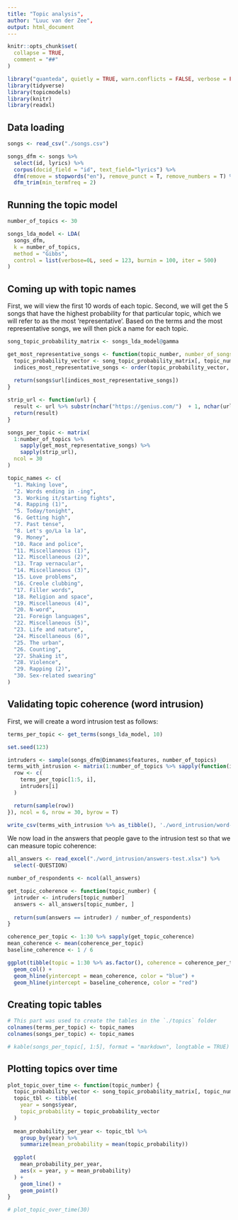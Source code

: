 ```yaml
---
title: "Topic analysis",
author: "Luuc van der Zee",
output: html_document
---
```


```r
knitr::opts_chunk$set(
  collapse = TRUE,
  comment = "##"
)
```

```r
library("quanteda", quietly = TRUE, warn.conflicts = FALSE, verbose = FALSE)
library(tidyverse)
library(topicmodels)
library(knitr)
library(readxl)
```

## Data loading

```r
songs <- read_csv("./songs.csv")

songs_dfm <- songs %>%
  select(id, lyrics) %>%
  corpus(docid_field = "id", text_field="lyrics") %>%
  dfm(remove = stopwords("en"), remove_punct = T, remove_numbers = T) %>%
  dfm_trim(min_termfreq = 2)
```

## Running the topic model

```r
number_of_topics <- 30

songs_lda_model <- LDA(
  songs_dfm,
  k = number_of_topics,
  method = "Gibbs",
  control = list(verbose=0L, seed = 123, burnin = 100, iter = 500)
)
```

## Coming up with topic names

First, we will view the first 10 words of each topic. Second, we will get the 5 songs that have the highest probability for that particular topic, which we will refer to as the most 'representative'. Based on the terms and the most representative songs, we will then pick a name for each topic.

```r
song_topic_probability_matrix <- songs_lda_model@gamma

get_most_representative_songs <- function(topic_number, number_of_songs = 5) {
  topic_probability_vector <- song_topic_probability_matrix[, topic_number] %>% as.vector()
  indices_most_representative_songs <- order(topic_probability_vector, decreasing = TRUE)[1:number_of_songs] 
  
  return(songs$url[indices_most_representative_songs])
}

strip_url <- function(url) {
  result <- url %>% substr(nchar("https://genius.com/")  + 1, nchar(url) - nchar('-lyrics'))
  return(result)
}

songs_per_topic <- matrix(
  1:number_of_topics %>%
    sapply(get_most_representative_songs) %>%
    sapply(strip_url),
  ncol = 30
)

topic_names <- c(
  "1. Making love",
  "2. Words ending in -ing",
  "3. Working it/starting fights",
  "4. Rapping (1)",
  "5. Today/tonight",
  "6. Getting high",
  "7. Past tense",
  "8. Let's go/La la la",
  "9. Money",
  "10. Race and police",
  "11. Miscellaneous (1)",
  "12. Miscellaneous (2)",
  "13. Trap vernacular",
  "14. Miscellaneous (3)",
  "15. Love problems",
  "16. Creole clubbing",
  "17. Filler words",
  "18. Religion and space",
  "19. Miscellaneous (4)",
  "20. N-word",
  "21. Foreign languages",
  "22. Miscellaneous (5)",
  "23. Life and nature",
  "24. Miscellaneous (6)",
  "25. The urban",
  "26. Counting",
  "27. Shaking it",
  "28. Violence",
  "29. Rapping (2)",
  "30. Sex-related swearing"
)
```


## Validating topic coherence (word intrusion)

First, we will create a word intrusion test as follows:

```r
terms_per_topic <- get_terms(songs_lda_model, 10)

set.seed(123)

intruders <- sample(songs_dfm@Dimnames$features, number_of_topics)
terms_with_intrusion <- matrix(1:number_of_topics %>% sapply(function(i) {
  row <- c(
    terms_per_topic[1:5, i],
    intruders[i]
  )

  return(sample(row))
}), ncol = 6, nrow = 30, byrow = T)

write_csv(terms_with_intrusion %>% as_tibble(), './word_intrusion/word-intrusion-test.csv', col_names = FALSE)
```

We now load in the answers that people gave to the intrusion test so that we can measure topic coherence:

```r
all_answers <- read_excel("./word_intrusion/answers-test.xlsx") %>%
  select(-QUESTION)

number_of_respondents <- ncol(all_answers)

get_topic_coherence <- function(topic_number) {
  intruder <- intruders[topic_number]
  answers <- all_answers[topic_number, ]
  
  return(sum(answers == intruder) / number_of_respondents) 
}

coherence_per_topic <- 1:30 %>% sapply(get_topic_coherence)
mean_coherence <- mean(coherence_per_topic)
baseline_coherence <- 1 / 6

ggplot(tibble(topic = 1:30 %>% as.factor(), coherence = coherence_per_topic), aes(x = topic, y = coherence)) +
  geom_col() +
  geom_hline(yintercept = mean_coherence, color = "blue") +
  geom_hline(yintercept = baseline_coherence, color = "red")
```

## Creating topic tables

```r
# This part was used to create the tables in the `./topics` folder
colnames(terms_per_topic) <- topic_names
colnames(songs_per_topic) <- topic_names

# kable(songs_per_topic[, 1:5], format = "markdown", longtable = TRUE)
```

## Plotting topics over time

```r
plot_topic_over_time <- function(topic_number) {
  topic_probability_vector <- song_topic_probability_matrix[, topic_number] %>% as.vector()
  topic_tbl <- tibble(
    year = songs$year,
    topic_probability = topic_probability_vector
  )
  
  mean_probability_per_year <- topic_tbl %>%
    group_by(year) %>%
    summarize(mean_probability = mean(topic_probability))
  
  ggplot(
    mean_probability_per_year,
    aes(x = year, y = mean_probability)
  ) +
    geom_line() +
    geom_point()
}

# plot_topic_over_time(30)
```

